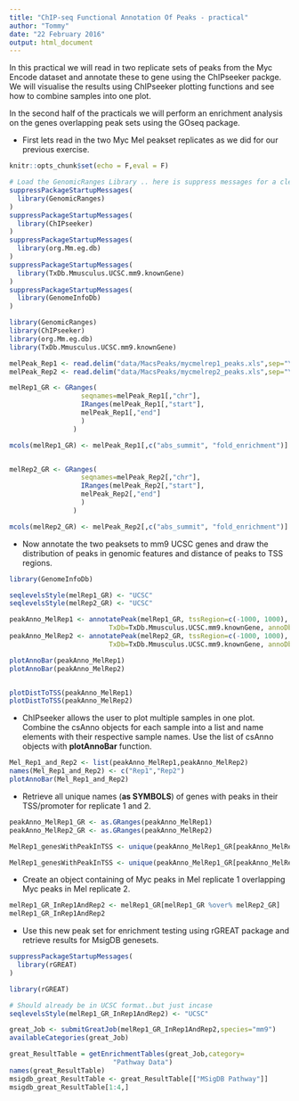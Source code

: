 ```yaml
---
title: "ChIP-seq Functional Annotation Of Peaks - practical"
author: "Tommy"
date: "22 February 2016"
output: html_document
---
```


In this practical we will read in two replicate sets of peaks from the Myc Encode dataset and annotate these to gene using the ChIPseeker packge. We will visualise the results using ChIPseeker plotting functions and see how to combine samples into one plot.

In the second half of the practicals we will perform an enrichment analysis on the genes overlapping peak sets using the GOseq package.

* First lets read in the two Myc Mel peakset replicates as we did for our previous exercise.

```r
knitr::opts_chunk$set(echo = F,eval = F)
```

```r
# Load the GenomicRanges Library .. here is suppress messages for a cleaner document
suppressPackageStartupMessages(
  library(GenomicRanges)
)
suppressPackageStartupMessages(
  library(ChIPseeker)
)
suppressPackageStartupMessages(
  library(org.Mm.eg.db)
)
suppressPackageStartupMessages(
  library(TxDb.Mmusculus.UCSC.mm9.knownGene)
)
suppressPackageStartupMessages(
  library(GenomeInfoDb)
)

```
```r
library(GenomicRanges)
library(ChIPseeker)
library(org.Mm.eg.db)
library(TxDb.Mmusculus.UCSC.mm9.knownGene)

melPeak_Rep1 <- read.delim("data/MacsPeaks/mycmelrep1_peaks.xls",sep="\t",comment.char = "#")
melPeak_Rep2 <- read.delim("data/MacsPeaks/mycmelrep2_peaks.xls",sep="\t",comment.char = "#")

melRep1_GR <- GRanges(
                  seqnames=melPeak_Rep1[,"chr"],
                  IRanges(melPeak_Rep1[,"start"],
                  melPeak_Rep1[,"end"]
                  )
                )

mcols(melRep1_GR) <- melPeak_Rep1[,c("abs_summit", "fold_enrichment")]


melRep2_GR <- GRanges(
                  seqnames=melPeak_Rep2[,"chr"],
                  IRanges(melPeak_Rep2[,"start"],
                  melPeak_Rep2[,"end"]
                  )
                )

mcols(melRep2_GR) <- melPeak_Rep2[,c("abs_summit", "fold_enrichment")]

```

* Now annotate the two peaksets to mm9 UCSC genes and draw the distribution of peaks in genomic features and distance of peaks to TSS regions.

```r
library(GenomeInfoDb)

seqlevelsStyle(melRep1_GR) <- "UCSC"
seqlevelsStyle(melRep2_GR) <- "UCSC"

peakAnno_MelRep1 <- annotatePeak(melRep1_GR, tssRegion=c(-1000, 1000), 
                         TxDb=TxDb.Mmusculus.UCSC.mm9.knownGene, annoDb="org.Mm.eg.db")
peakAnno_MelRep2 <- annotatePeak(melRep2_GR, tssRegion=c(-1000, 1000), 
                         TxDb=TxDb.Mmusculus.UCSC.mm9.knownGene, annoDb="org.Mm.eg.db")

plotAnnoBar(peakAnno_MelRep1)
plotAnnoBar(peakAnno_MelRep2)


plotDistToTSS(peakAnno_MelRep1)
plotDistToTSS(peakAnno_MelRep2)

```


* ChIPseeker allows the user to plot multiple samples in one plot. Combine the csAnno objects for each sample into a list and name elements with their respective sample names. Use the list of csAnno objects with **plotAnnoBar** function.


```r
Mel_Rep1_and_Rep2 <- list(peakAnno_MelRep1,peakAnno_MelRep2)
names(Mel_Rep1_and_Rep2) <- c("Rep1","Rep2")
plotAnnoBar(Mel_Rep1_and_Rep2)
```

* Retrieve all unique names (**as SYMBOLS**) of genes with peaks in their TSS/promoter for replicate 1 and 2.

```r
peakAnno_MelRep1_GR <- as.GRanges(peakAnno_MelRep1)
peakAnno_MelRep2_GR <- as.GRanges(peakAnno_MelRep2)

MelRep1_genesWithPeakInTSS <- unique(peakAnno_MelRep1_GR[peakAnno_MelRep1_GR$annotation == "Promoter",]$SYMBOL)

MelRep1_genesWithPeakInTSS <- unique(peakAnno_MelRep1_GR[peakAnno_MelRep1_GR$annotation == "Promoter",]$SYMBOL)
```

* Create an object containing of Myc peaks in Mel replicate 1 overlapping Myc peaks in Mel replicate 2.

```r
melRep1_GR_InRep1AndRep2 <- melRep1_GR[melRep1_GR %over% melRep2_GR]
melRep1_GR_InRep1AndRep2
```

* Use this new peak set for enrichment testing using rGREAT package and retrieve results for MsigDB genesets.

```r

suppressPackageStartupMessages(
  library(rGREAT)
)

```
```r
library(rGREAT)
```
```r
# Should already be in UCSC format..but just incase
seqlevelsStyle(melRep1_GR_InRep1AndRep2) <- "UCSC"

great_Job <- submitGreatJob(melRep1_GR_InRep1AndRep2,species="mm9")
availableCategories(great_Job)

great_ResultTable = getEnrichmentTables(great_Job,category=
                          "Pathway Data")
names(great_ResultTable)
msigdb_great_ResultTable <- great_ResultTable[["MSigDB Pathway"]]
msigdb_great_ResultTable[1:4,]
```


